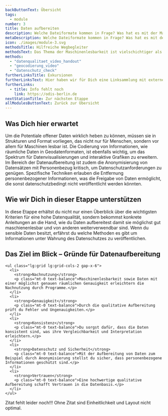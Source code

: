 ```yaml
---
backButtonText: Übersicht
tags:
  - module
number: 3
title: Daten aufbereiten
description: Welche Dateiformate kommen in Frage? Was hat es mit der Maschienlesbarkeit auf sich? Und was musst du in Sachen Datenschutz beachten?
metaDescription: Welche Dateiformate kommen in Frage? Was hat es mit der sogenannten Maschienlesbarkeit auf sich? Und was musst du in Sachen Datenschutz beachten?
icon: ./images/module-3.svg
methodsTitle: Hilfreiche Wegbegleiter
methodsText: Das Thema der Maschinenlesbarkeit ist vielschichtiger als man im ersten Moment annehmen könnte, deshalb findest du hier anschauliche Videotutorials, die alles im Detail erklären. Wer Daten anonymisiern muss, bekommt mit unserem Handout einen ersten Eindruck über die Möglichkeiten.
methods:
  - "datenqualitaet_video_handout"
  - "geocodierung_video"
  - "datenschutz_check"
furtherLinksTitle: Exkursionen
furtherLinksText: Hier haben wir für Dich eine Linksammlung mit externen Ressourcen zusammengetragen. Falls Du noch tiefer ins Thema einsteigen willst – wünschen wir viel Spaß beim Stöbern!
furtherLinks:
  - title: Info fehlt noch
    link: https://odis-berlin.de
nextStationTitle: Zur nächsten Etappe
allModulesButtonText: Zurück zur Übersicht
---
```


## Was Dich hier erwartet

Um die Potentiale offener Daten wirklich heben zu können, müssen sie in Strukturen und Format vorliegen, das nicht nur für Menschen, sondern vor allem für Maschinen lesbar ist. Die Codierung von Informationen, wie räumliche Daten in Geodatenformaten, ist ebenfalls wichtig, um das Spektrum für Datenvisualisierungen und interaktive Grafiken zu erweitern. Im Bereich der Datenaufbereitung ist zudem die Anonymisierung von Datensätzen mit Personenbezug kritisch, um Datenschutzanforderungen zu genügen. Spezifische Techniken erlauben die Entfernung personenbezogener Informationen, was die Freigabe von Daten ermöglicht, die sonst datenschutzbedingt nicht veröffentlicht werden könnten.

## Wie wir Dich in dieser Etappe unterstützen

In diese Etappe erhältst du nicht nur einen Überblick über die wichtigsten Kriterien für eine hohe Datenqualität, sondern bekommst konkrete Anleitungen an die Hand, wie du Daten aufbereitest damit sie möglichst gut maschienenlesbar und von anderen weiterverwendbar sind. Wenn du sensible Daten besitzt, erfährst du welche Methoden es gibt um Informationen unter Wahrung des Datenschutzes zu veröffentlichen.

<TextContentSection class="bg-bg-alt px-4 sm:px-6" largeContainer>
    <h2>Das Ziel im Blick – Gründe für Datenaufbereitung</h2>

    <ul class="lg:grid lg:grid-cols-2 gap-x-6">
      <li>
        <strong>Nachnutzung</strong>
        <p class="mt-0 text-balance">Maschinenlesbarkeit sowie Daten mit einer möglichst genauen räumlichen Genauigkeit erleichtern die Nachnutzung durch Programme.</p>
      </li>
      <li>
        <strong>Genauigkeit</strong>
        <p class="mt-0 text-balance">Durch die qualitative Aufbereitung prüft du Fehler und Ungenauigkeiten.</p>
      </li>
      <li>
        <strong>Konsistenz</strong>
        <p class="mt-0 text-balance">Du sorgst dafür, dass die Daten konsistent sind, was ihre Vergleichbarkeit und Interpretation erleichtern.</p>
      </li>
      <li>
        <strong>Datenschutz und Sicherheit</strong>
        <p class="mt-0 text-balance">Mit der Aufbereitung von Daten zum Beispiel durch Anonymisierung stellst du sicher, dass personenbezogene Informationen geschützt sind.</p>
      </li>
      <li>
        <strong>Vertrauen</strong>
        <p class="mt-0 text-balance">Eine hochwertige qualitative Aufbereitung schafft Vertrauen in die Datenbasis.</p>
      </li>
    </ul>

</TextContentSection>


<Quote authorName="xxx" authorRole="xxx" authorLogo={logo}>
  Zitat fehlt leider noch!!! Ohne Zitat sind Einheitlichkeit und Layout nicht
  optimal.
</Quote>
